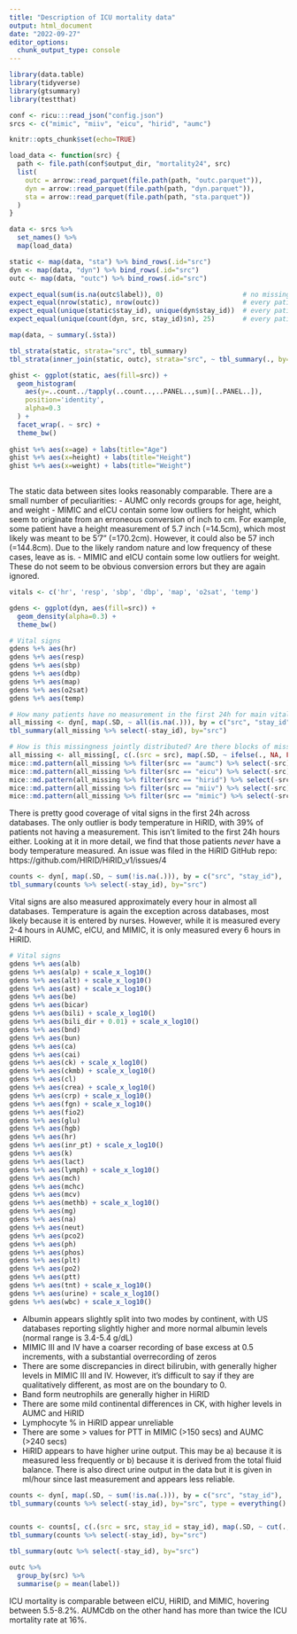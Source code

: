 ```yaml
---
title: "Description of ICU mortality data"
output: html_document
date: "2022-09-27"
editor_options: 
  chunk_output_type: console
---
```


```r

library(data.table)
library(tidyverse)
library(gtsummary)
library(testthat)

conf <- ricu:::read_json("config.json")
srcs <- c("mimic", "miiv", "eicu", "hirid", "aumc")

knitr::opts_chunk$set(echo=TRUE)

```

```r

load_data <- function(src) {
  path <- file.path(conf$output_dir, "mortality24", src)
  list(
    outc = arrow::read_parquet(file.path(path, "outc.parquet")),
    dyn = arrow::read_parquet(file.path(path, "dyn.parquet")),
    sta = arrow::read_parquet(file.path(path, "sta.parquet"))
  )
}

data <- srcs %>% 
  set_names() %>% 
  map(load_data)

static <- map(data, "sta") %>% bind_rows(.id="src")
dyn <- map(data, "dyn") %>% bind_rows(.id="src")
outc <- map(data, "outc") %>% bind_rows(.id="src")

```

```r

expect_equal(sum(is.na(outc$label)), 0)                    # no missingness in the outcome
expect_equal(nrow(static), nrow(outc))                     # every patient has some static data
expect_equal(unique(static$stay_id), unique(dyn$stay_id))  # every patient has some dynamic data
expect_equal(unique(count(dyn, src, stay_id)$n), 25)       # every patient has 25 time steps

```

```r

map(data, ~ summary(.$sta))

tbl_strata(static, strata="src", tbl_summary)
tbl_strata(inner_join(static, outc), strata="src", ~ tbl_summary(., by="label"))

ghist <- ggplot(static, aes(fill=src)) + 
  geom_histogram(
    aes(y=..count../tapply(..count..,..PANEL..,sum)[..PANEL..]), 
    position='identity', 
    alpha=0.3
  ) + 
  facet_wrap(. ~ src) + 
  theme_bw()            
            
ghist %+% aes(x=age) + labs(title="Age")
ghist %+% aes(x=height) + labs(title="Height")
ghist %+% aes(x=weight) + labs(title="Weight")
            
```

The static data between sites looks reasonably comparable. There are a small number of peculiarities:
- AUMC only records groups for age, height, and weight
- MIMIC and eICU contain some low outliers for height, which seem to originate from an erroneous conversion of inch to cm. For example, some patient have a height measurement of 5.7 inch (=14.5cm), which most likely was meant to be 5'7" (=170.2cm). However, it could also be 57 inch (=144.8cm). Due to the likely random nature and low frequency of these cases, leave as is. 
- MIMIC and eICU contain some low outliers for weight. These do not seem to be obvious conversion errors but they are again ignored. 


```r

vitals <- c('hr', 'resp', 'sbp', 'dbp', 'map', 'o2sat', 'temp')

gdens <- ggplot(dyn, aes(fill=src)) + 
  geom_density(alpha=0.3) + 
  theme_bw()

# Vital signs
gdens %+% aes(hr)
gdens %+% aes(resp)
gdens %+% aes(sbp)
gdens %+% aes(dbp)
gdens %+% aes(map)
gdens %+% aes(o2sat)
gdens %+% aes(temp)

```

```r

# How many patients have no measurement in the first 24h for main vital signs?
all_missing <- dyn[, map(.SD, ~ all(is.na(.))), by = c("src", "stay_id"), .SDcols = c(vitals)]
tbl_summary(all_missing %>% select(-stay_id), by="src")

# How is this missingness jointly distributed? Are there blocks of missingness in some patients?
all_missing <- all_missing[, c(.(src = src), map(.SD, ~ ifelse(., NA, FALSE))), .SDcols = c(vitals)]
mice::md.pattern(all_missing %>% filter(src == "aumc") %>% select(-src), rotate.names = TRUE)
mice::md.pattern(all_missing %>% filter(src == "eicu") %>% select(-src), rotate.names = TRUE)
mice::md.pattern(all_missing %>% filter(src == "hirid") %>% select(-src), rotate.names = TRUE)
mice::md.pattern(all_missing %>% filter(src == "miiv") %>% select(-src), rotate.names = TRUE)
mice::md.pattern(all_missing %>% filter(src == "mimic") %>% select(-src), rotate.names = TRUE)

```

There is pretty good coverage of vital signs in the first 24h across databases. The only outlier is body temperature in HiRID, with 39% of patients not having a measurement. This isn't limited to the first 24h hours either. Looking at it in more detail, we find that those patients *never* have a body temperature measured. An issue was filed in the HiRID GitHub repo: https://github.com/HIRID/HiRID_v1/issues/4

```r

counts <- dyn[, map(.SD, ~ sum(!is.na(.))), by = c("src", "stay_id"), .SDcols = c(vitals)]
tbl_summary(counts %>% select(-stay_id), by="src")

```

Vital signs are also measured approximately every hour in almost all databases. Temperature is again the exception across databases, most likely because it is entered by nurses. However, while it is measured every 2-4 hours in AUMC, eICU, and MIMIC, it is only measured every 6 hours in HiRID.

```r

# Vital signs
gdens %+% aes(alb)
gdens %+% aes(alp) + scale_x_log10()
gdens %+% aes(alt) + scale_x_log10()
gdens %+% aes(ast) + scale_x_log10()
gdens %+% aes(be)
gdens %+% aes(bicar)
gdens %+% aes(bili) + scale_x_log10()
gdens %+% aes(bili_dir + 0.01) + scale_x_log10()
gdens %+% aes(bnd)
gdens %+% aes(bun)
gdens %+% aes(ca)
gdens %+% aes(cai)
gdens %+% aes(ck) + scale_x_log10()
gdens %+% aes(ckmb) + scale_x_log10()
gdens %+% aes(cl)
gdens %+% aes(crea) + scale_x_log10()
gdens %+% aes(crp) + scale_x_log10()
gdens %+% aes(fgn) + scale_x_log10()  
gdens %+% aes(fio2)
gdens %+% aes(glu)
gdens %+% aes(hgb)
gdens %+% aes(hr)
gdens %+% aes(inr_pt) + scale_x_log10()
gdens %+% aes(k)
gdens %+% aes(lact)
gdens %+% aes(lymph) + scale_x_log10()
gdens %+% aes(mch)
gdens %+% aes(mchc) 
gdens %+% aes(mcv)
gdens %+% aes(methb) + scale_x_log10()
gdens %+% aes(mg)
gdens %+% aes(na)
gdens %+% aes(neut)
gdens %+% aes(pco2)
gdens %+% aes(ph)
gdens %+% aes(phos)
gdens %+% aes(plt)
gdens %+% aes(po2)
gdens %+% aes(ptt)
gdens %+% aes(tnt) + scale_x_log10()
gdens %+% aes(urine) + scale_x_log10()
gdens %+% aes(wbc) + scale_x_log10()

```

- Albumin appears slightly split into two modes by continent, with US databases reporting slightly higher and more normal albumin levels (normal range is 3.4-5.4 g/dL)
- MIMIC III and IV have a coarser recording of base excess at 0.5 increments, with a substantial overrecording of zeros
- There are some discrepancies in direct bilirubin, with generally higher levels in MIMIC III and IV. However, it's difficult to say if they are qualitatively different, as most are on the boundary to 0. 
- Band form neutrophils are generally higher in HiRID
- There are some mild continental differences in CK, with higher levels in AUMC and HiRID
- Lymphocyte % in HiRID appear unreliable
- There are some > values for PTT in MIMIC (>150 secs) and AUMC (>240 secs)
- HiRID appears to have higher urine output. This may be a) because it is measured less frequently or b) because it is derived from the total fluid balance. There is also direct urine output in the data but it is given in ml/hour since last measurement and appears less reliable. 


```r

counts <- dyn[, map(.SD, ~ sum(!is.na(.))), by = c("src", "stay_id"), .SDcols = !c(vitals)]
tbl_summary(counts %>% select(-stay_id), by="src", type = everything() ~ "continuous")


counts <- counts[, c(.(src = src, stay_id = stay_id), map(.SD, ~ cut(., c(-Inf, 0, 1, Inf), c("0", "1", ">2")))), .SDcols = !c("src", "stay_id", "time")]
tbl_summary(counts %>% select(-stay_id), by="src")

```


```r

tbl_summary(outc %>% select(-stay_id), by="src")

outc %>% 
  group_by(src) %>% 
  summarise(p = mean(label))

```

ICU mortality is comparable between eICU, HiRID, and MIMIC, hovering between 5.5-8.2%. AUMCdb on the other hand has more than twice the ICU mortality rate at 16%. 
